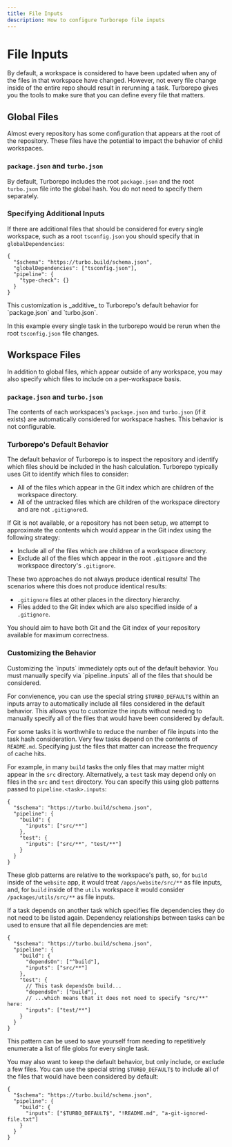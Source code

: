 ```yaml
---
title: File Inputs
description: How to configure Turborepo file inputs
---
```



# File Inputs

By default, a workspace is considered to have been updated when any of the files in that workspace have changed. However, not every file change inside of the entire repo should result in rerunning a task. Turborepo gives you the tools to make sure that you can define every file that matters.

## Global Files

Almost every repository has some configuration that appears at the root of the repository. These files have the potential to impact the behavior of child workspaces.

### `package.json` and `turbo.json`

By default, Turborepo includes the root `package.json` and the root `turbo.json` file into the global hash. You do not need to specify them separately.

### Specifying Additional Inputs

If there are additional files that should be considered for every single workspace, such as a root `tsconfig.json` you should specify that in `globalDependencies`:

```jsonc filename="/turbo.json"
{
  "$schema": "https://turbo.build/schema.json",
  "globalDependencies": ["tsconfig.json"],
  "pipeline": {
    "type-check": {}
  }
}
```

<Callout type="info">
  This customization is _additive_ to Turborepo's default behavior for `package.json` and `turbo.json`.
</Callout>

In this example every single task in the turborepo would be rerun when the root `tsconfig.json` file changes.

## Workspace Files

In addition to global files, which appear outside of any workspace, you may also specify which files to include on a per-workspace basis.

### `package.json` and `turbo.json`

The contents of each workspaces's `package.json` and `turbo.json` (if it exists) are automatically considered for workspace hashes. This behavior is not configurable.

### Turborepo's Default Behavior

The default behavior of Turborepo is to inspect the repository and identify which files should be included in the hash calculation. Turborepo typically uses Git to identify which files to consider:

- All of the files which appear in the Git index which are children of the workspace directory.
- All of the untracked files which are children of the workspace directory and are not `.gitignore`d.

If Git is not available, or a repository has not been setup, we attempt to approximate the contents which would appear in the Git index using the following strategy:

- Include all of the files which are children of a workspace directory.
- Exclude all of the files which appear in the root `.gitignore` and the workspace directory's `.gitignore`.

<Callout type="info">
  These two approaches do not always produce identical results! The scenarios where this does not produce identical results:

- `.gitignore` files at other places in the directory hierarchy.
- Files added to the Git index which are also specified inside of a `.gitignore`.

You should aim to have both Git and the Git index of your repository available for maximum correctness.

</Callout>

### Customizing the Behavior

<Callout>
  Customizing the `inputs` immediately opts out of the default behavior. You must manually specify via `pipeline.<task>.inputs` all of the files that should be considered.

For convienence, you can use the special string `$TURBO_DEFAULT$` within an inputs array to automatically include all files considered in the default behavior. This allows
you to customize the inputs without needing to manually specify all of the files that would have been considered by default.

</Callout>

For some tasks it is worthwhile to reduce the number of file inputs into the task hash consideration. Very few tasks depend on the contents of `README.md`. Specifying just the files that matter can increase the frequency of cache hits.

For example, in many `build` tasks the only files that may matter might appear in the `src` directory. Alternatively, a `test` task may depend only on files in the `src` and `test` directory. You can specify this using glob patterns passed to `pipeline.<task>.inputs`:

```jsonc filename="/turbo.json"
{
  "$schema": "https://turbo.build/schema.json",
  "pipeline": {
    "build": {
      "inputs": ["src/**"]
    },
    "test": {
      "inputs": ["src/**", "test/**"]
    }
  }
}
```

These glob patterns are relative to the workspace's path, so, for `build` inside of the `website` app, it would treat `/apps/website/src/**` as file inputs, and, for `build` inside of the `utils` workspace it would consider `/packages/utils/src/**` as file inputs.

If a task depends on another task which specifies file dependencies they do not need to be listed again. Dependency relationships between tasks can be used to ensure that all file dependencies are met:

```jsonc filename="/turbo.json"
{
  "$schema": "https://turbo.build/schema.json",
  "pipeline": {
    "build": {
      "dependsOn": ["^build"],
      "inputs": ["src/**"]
    },
    "test": {
      // This task dependsOn build...
      "dependsOn": ["build"],
      // ...which means that it does not need to specify "src/**" here:
      "inputs": ["test/**"]
    }
  }
}
```

This pattern can be used to save yourself from needing to repetitively enumerate a list of file globs for every single task.

You may also want to keep the default behavior, but only include, or exclude a few files. You can use the special string `$TURBO_DEFAULT$` to include all of the files that would have been considered by default:

```jsonc filename="/turbo.json"
{
  "$schema": "https://turbo.build/schema.json",
  "pipeline": {
    "build": {
      "inputs": ["$TURBO_DEFAULT$", "!README.md", "a-git-ignored-file.txt"]
    }
  }
}
```
